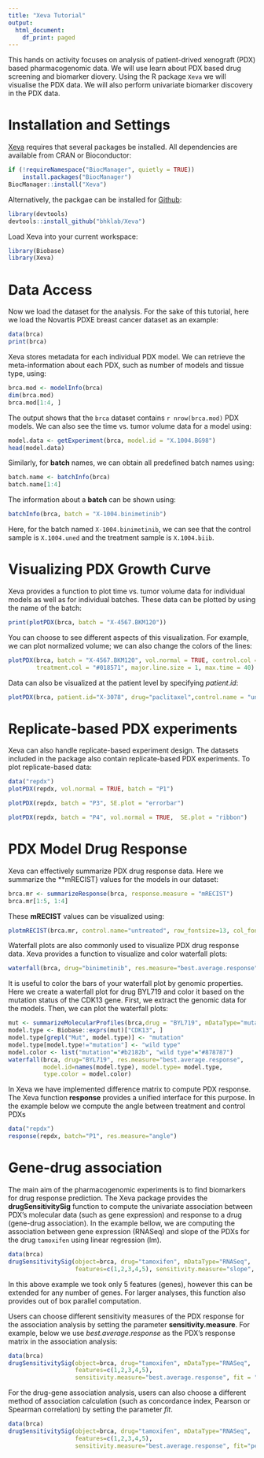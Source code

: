 ```yaml
---
title: "Xeva Tutorial"
output:
  html_document:
    df_print: paged
---
```


This hands on activity focuses on analysis of patient-drived xenograft (PDX) based pharmacogenomic data. We will use learn about PDX based drug screening and biomarker diovery. Using the R package `Xeva` we will visualise the PDX data. We will also perform univariate biomarker discovery in the PDX data.


# Installation and Settings

[Xeva](https://bioconductor.org/packages/3.9/bioc/html/Xeva.html) requires that several packages be installed. All dependencies are available from CRAN or Bioconductor:

```r
if (!requireNamespace("BiocManager", quietly = TRUE))
    install.packages("BiocManager")
BiocManager::install("Xeva")
```
Alternatively, the packgae can be installed for [Github](https://github.com/bhklab/Xeva):
```r
library(devtools)
devtools::install_github("bhklab/Xeva")
```

Load Xeva into your current workspace:
```r
library(Biobase)
library(Xeva)
```

# Data Access
Now we load the dataset for the analysis. For the sake of this tutorial, here we load the Novartis PDXE \cite{gao2015high} breast cancer dataset as an example:
```r
data(brca)
print(brca)
```

Xeva stores metadata for each individual PDX model.
We can retrieve the meta-information about each PDX, such as number of models and tissue type, using:
```r
brca.mod <- modelInfo(brca)
dim(brca.mod)
brca.mod[1:4, ]
```
The output shows that the `brca` dataset contains `r nrow(brca.mod)` PDX models.
We can also see the time vs. tumor volume data for a model using:

```r
model.data <- getExperiment(brca, model.id = "X.1004.BG98")
head(model.data)
```

Similarly, for **batch** names, we can obtain all predefined batch names using:

```r
batch.name <- batchInfo(brca)
batch.name[1:4]
```

The information about a **batch** can be shown using:
```r
batchInfo(brca, batch = "X-1004.binimetinib")
```
Here, for the batch named `X-1004.binimetinib`, we can see that the control sample is `X.1004.uned` and the treatment sample is `X.1004.biib`.






# Visualizing PDX Growth Curve

Xeva provides a function to plot time vs. tumor volume data for individual models as well as for individual batches. These data can be plotted by using the name of the batch:

```r
print(plotPDX(brca, batch = "X-4567.BKM120"))
```


You can choose to see different aspects of this visualization. For example, we can plot normalized volume; we can also change the colors of the lines:
```r
plotPDX(brca, batch = "X-4567.BKM120", vol.normal = TRUE, control.col = "#a6611a",
        treatment.col = "#018571", major.line.size = 1, max.time = 40)
```


Data can also be visualized at the patient level by specifying *patient.id*:
```r
plotPDX(brca, patient.id="X-3078", drug="paclitaxel",control.name = "untreated")
```




# Replicate-based PDX experiments
Xeva can also handle replicate-based experiment design. The datasets included in the package also contain replicate-based PDX experiments. To plot replicate-based data:
```r
data("repdx")
plotPDX(repdx, vol.normal = TRUE, batch = "P1")
```

```r
plotPDX(repdx, batch = "P3", SE.plot = "errorbar")
```

```r
plotPDX(repdx, batch = "P4", vol.normal = TRUE,  SE.plot = "ribbon")
```




# PDX Model Drug Response
Xeva can effectively summarize PDX drug response data. Here we summarize the **mRECIST} values for the models in our dataset:

```r
brca.mr <- summarizeResponse(brca, response.measure = "mRECIST")
brca.mr[1:5, 1:4]
```

These **mRECIST** values can be visualized using:

```r
plotmRECIST(brca.mr, control.name="untreated", row_fontsize=13, col_fontsize=12)
```


Waterfall plots are also commonly used to visualize PDX drug response data.
Xeva provides a function to visualize and color waterfall plots:

```r
waterfall(brca, drug="binimetinib", res.measure="best.average.response")
```
  

It is useful to color the bars of your waterfall plot by genomic properties.
Here we create a waterfall plot for drug BYL719 and color it based on the mutation status of the CDK13 gene.
First, we extract the genomic data for the models. Then, we can plot the waterfall plots:

```r
mut <- summarizeMolecularProfiles(brca,drug = "BYL719", mDataType="mutation")
model.type <- Biobase::exprs(mut)["CDK13", ]
model.type[grepl("Mut", model.type)] <- "mutation"
model.type[model.type!="mutation"] <- "wild type"
model.color <- list("mutation"="#b2182b", "wild type"="#878787")
waterfall(brca, drug="BYL719", res.measure="best.average.response",
          model.id=names(model.type), model.type= model.type,
          type.color = model.color)
```


In Xeva we have implemented difference matrix to compute PDX response.
The Xeva function **response** provides a unified interface for this purpose.
In the example below we compute the angle between treatment and control PDXs

```r
data("repdx")
response(repdx, batch="P1", res.measure="angle")
```




# Gene-drug association
The main aim of the pharmacogenomic experiments is to find biomarkers for drug response prediction.
The Xeva package provides the **drugSensitivitySig** function to compute the univariate association between PDX's molecular data (such as gene expression) and response to a drug (gene-drug association). In the example bellow, we are computing the association between gene expression (RNASeq)
and slope of the PDXs for the drug `tamoxifen` using linear regression (lm).

```r
data(brca)
drugSensitivitySig(object=brca, drug="tamoxifen", mDataType="RNASeq",
                   features=c(1,2,3,4,5), sensitivity.measure="slope", fit="lm")
```

In this above example we took only 5 features (genes), however this can be
extended for any number of genes. For larger analyses, this function also provides
out of box parallel computation.

Users can choose different sensitivity measures of the PDX response for the
association analysis by setting the parameter **sensitivity.measure**.
For example, below we use *best.average.response* as
the PDX's response matrix in the association analysis:
```r
data(brca)
drugSensitivitySig(object=brca, drug="tamoxifen", mDataType="RNASeq",
                   features=c(1,2,3,4,5),
                   sensitivity.measure="best.average.response", fit = "lm")
```


For the drug-gene association analysis, users can also choose a different method
of association calculation (such as concordance index, Pearson or Spearman
correlation) by setting the parameter *fit*.

```r
data(brca)
drugSensitivitySig(object=brca, drug="tamoxifen", mDataType="RNASeq",
                   features=c(1,2,3,4,5),
                   sensitivity.measure="best.average.response", fit="pearson")
```
